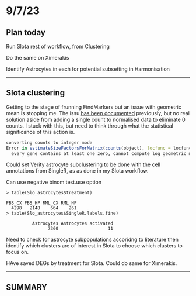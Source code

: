 # 9/7/23

## Plan today

Run Slota rest of workflow, from Clustering

Do the same on Ximerakis

Identify Astrocytes in each for potential subsetting in Harmonisation

------------------------------------------------------------------------

## Slota clustering

Getting to the stage of frunning FindMarkers but an issue with geometric mean is stopping me. The issu [has been documented](https://github.com/satijalab/seurat/issues/1570) previously, but no real solution aside from adding a single count to normalised data to eliminate 0 counts. I stuck with this, but need to think through what the statistical significance of this action is.

```r

converting counts to integer mode
Error in estimateSizeFactorsForMatrix(counts(object), locfunc = locfunc,  : 
  every gene contains at least one zero, cannot compute log geometric means
```

Could set Verity astrocyte subclustering to be done with the cell annotations from SingleR, as as done in my Slota workflow.

Can use negative binom test.use option

```         
> table(Slo_astrocytes$treatment)

PBS_CX PBS_HP RML_CX RML_HP 
  4298   2148    664    261 
> table(Slo_astrocytes$SingleR.labels.fine)

          Astrocytes Astrocytes activated 
                7360                   11 
```

Need to check for astrocyte subpopulations accoridng to literature then identify which clusters are of interest in Slota to choose which clusters to focus on.

HAve saved DEGs by treatment for Slota. Could do same for Ximerakis.

------------------------------------------------------------------------

## SUMMARY
